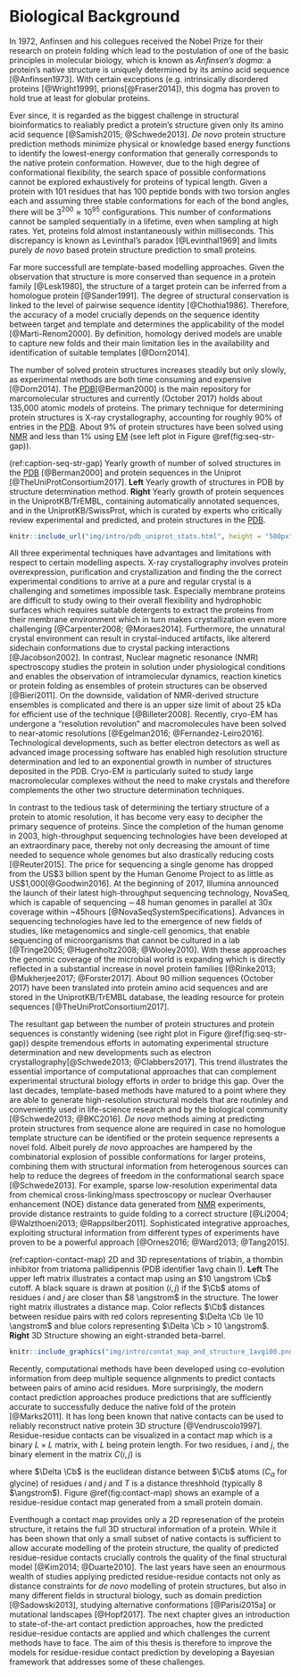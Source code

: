 # Biological Background {#general-intro}

In 1972, Anfinsen and his collegues received the Nobel Prize for their research on protein folding which lead to the postulation of one of the basic principles in molecular biology, which is known as *Anfinsen's dogma*: a protein's native structure is uniquely determined by its amino acid sequence [@Anfinsen1973]. 
With certain exceptions (e.g. intrinsically disordered proteins [@Wright1999], prions[@Fraser2014]), this dogma has proven to hold true at least for globular proteins.

Ever since, it is regarded as the biggest challenge in structural bioinformatics to realiably predict a protein's structure given only its amino acid sequence [@Samish2015; @Schwede2013]. 
*De&#160;novo* protein structure prediction methods minimize physical or knowledge based energy functions to identify the lowest-energy conformation that generally corresponds to the native protein conformation.
However, due to the high degree of conformational flexibility, the search space of possible conformations cannot be explored exhaustively for proteins of typical length.
Given a protein with 101 residues that has 100 peptide bonds with two torsion angles each and assuming three stable conformations for each of the bond angles, there will be $3^200 \approx  10^{95}$ configurations.
This number of conformations cannot be sampled sequentially in a lifetime, even when sampling at high rates.
Yet, proteins fold almost instantaneously within milliseconds. 
This discrepancy is known as Levinthal's paradox [@Levinthal1969] and limits purely *de novo* based protein structure prediction to small proteins.

Far more successfull are template-based modelling approaches. 
Given the observation that structure is more conserved than sequence in a protein family [@Lesk1980], the structure of a target protein can be inferred from a homologue protein [@Sander1991]. 
The degree of structural conservation is linked to the level of pairwise sequence identity [@Chothia1986]. 
Therefore, the accuracy of a model crucially depends on the sequence identity between target and template and determines the applicability of the model [@Marti-Renom2000]. 
By definition, homology derived models are unable to capture new folds and their main limitation lies in the availability and identification of suitable templates [@Dorn2014].  

The number of solved protein structures increases steadily but only slowly, as experimental methods are both time consuming and expensive [@Dorn2014].
The [PDB](#abbrev)[@Berman2000] is the main repository for marcomolecular structures and currently (October 2017) holds about 135,000 atomic models of proteins. 
The primary technique for determining protein structures is X-ray crystallography, accounting for roughly 90% of entries in the [PDB](#abbrev). 
About 9% of protein structures have been solved using [NMR](#abbrev) and less than 1% using [EM](#abbrev) (see left plot in Figure \@ref(fig:seq-str-gap)).

(ref:caption-seq-str-gap) Yearly growth of number of solved structures in the [PDB](#abbrev) [@Berman2000] and protein sequences in the Uniprot [@TheUniProtConsortium2017]. **Left** Yearly growth of structures in PDB by structure determination method. **Right** Yearly growth of protein sequences in the UniprotKB/TrEMBL, containing automatically annotated sequences, and in the UniprotKB/SwissProt, which is curated by experts who critically review experimental and predicted, and protein structures in the [PDB](#abbrev).

```r
knitr::include_url("img/intro/pdb_uniprot_stats.html", height = "500px")
```

All three experimental techniques have advantages and limitations with respect to certain modelling aspects.
X-ray crystallography involves protein overexpression, purification and crystallization and finding the the correct experimental conditions to arrive at a pure and regular crystal is a challenging and sometimes impossible task. 
Especially membrane proteins are difficult to study owing to their overall flexibility and hydrophobic surfaces which requires suitable detergents to extract the proteins from their membrane environment which in turn makes crystallization even more challenging [@Carpenter2008; @Moraes2014].
Furthermore, the unnatural crystal environment can result in crystal-induced artifacts, like altererd sidechain conformations due to crystal packing interactions [@Jacobson2002]. 
In contrast, Nuclear magnetic resonance (NMR) spectroscopy studies the protein in solution under physiological conditions and enables the observation of intramolecular dynamics, reaction kinetics or protein folding as ensembles of protein structures can be observed [@Bieri2011]. 
On the downside, validation of NMR-derived structure ensembles is complicated and there is an upper size limit of about 25 kDa for efficient use of the technique [@Billeter2008]. 
Recently, cryo-EM has undergone a "resolution revolution" and macromolecules have been solved to near-atomic resolutions [@Egelman2016; @Fernandez-Leiro2016].
Technological developments, such as better electron detectors as well as advanced image processing software has enabled high resolution structure determination and led to an exponential growth in number of structures deposited in the PDB.
Cryo-EM is particularly suited to study large macromolecular complexes without the need to make crystals and therefore complements the other two structure determination techniques. 

In contrast to the tedious task of determining the tertiary structure of a protein to atomic resolution, it has become very easy to decipher the primary sequence of proteins. 
Since the completion of the human genome in 2003, high-throughput sequencing technologies have been developed at an extraordinary pace, thereby not only decreasing the amount of time needed to sequence whole genomes but also drastically reducing costs [@Reuter2015]. 
The price for sequencing a single genome has dropped from the US\$3 billion spent by the Human Genome Project to as little as US\$1,000[@Goodwin2016].
At the beginning of 2017, Illumina announced the launch of their latest high-throughput sequencing technology, NovaSeq, which is capable of sequencing $\sim \! 48$ human genomes in parallel at 30x coverage within ~45hours [@NovaSeqSystemSpecifications].
Advances in sequencing technologies have led to the emergence of new fields of studies, like metagenomics and single-cell genomics, that enable sequencing of microorganisms that cannot be cultured in a lab [@Tringe2005; @Hugenholtz2008; @Wooley2010]. 
With these approaches the genomic coverage of the microbial world is expanding which is directly reflected in a substantial increase in novel protein families [@Rinke2013; @Mukherjee2017; @Forster2017]. 
About 90 million sequences (October 2017) have been translated into protein amino acid sequences and are stored in the UniprotKB/TrEMBL database, the leading resource for protein sequences [@TheUniProtConsortium2017].


The resultant gap between the number of protein structures and protein sequences is constantly widening (see right plot in Figure \@ref(fig:seq-str-gap)) despite tremendous efforts in automating experimental structure determination and new developments such as electron crystallography[@Schwede2013; @Clabbers2017].
This trend illustrates the essential importance of computational approaches that can complement experimental structural biology efforts in order to bridge this gap.
Over the last decades, template-based methods have matured to a point where they are able to generate high-resolution structural models that are routinley and conveniently used in life-science research and by the biological community [@Schwede2013; @BKC2016].
*De novo* methods aiming at predicting protein structures from sequence alone are required in case no homologue template structure can be identified or the protein sequence represents a novel fold.
Albeit purely *de novo* approaches are hampered by the combinatorial explosion of possible conformations for larger proteins, combining them with structural information from heterogenous sources can help to reduce the degrees of freedom in the conformational search space [@Schwede2013].
For example, sparse low-resolution experimental data from chemical cross-linking/mass spectroscopy or nuclear Overhauser enhancement (NOE) distance data generated from [NMR](#abbrev) experiments, provide distance restraints to guide folding to a correct structure [@Li2004; @Walzthoeni2013; @Rappsilber2011].
Sophisticated integrative approaches, exploiting structural information from different types of experiments have proven to be a powerful approach [@Ornes2016; @Ward2013; @Tang2015]. 


(ref:caption-contact-map) 2D and 3D representations of triabin, a thombin inhibitor from triatoma pallidipennis (PDB identifier 1avg chain I). **Left** The upper left matrix illustrates a contact map using an $10 \angstrom \Cb$ cutoff. A black square is drawn at position $(i, j)$ if the $\Cb$ atoms of residues $i$ and $j$ are closer than $8 \angstrom$ in the structure. The lower right matrix illustrates a distance map. Color reflects $\Cb$ distances between residue pairs with red colors representing $\Delta \Cb \le 10 \angstrom$ and blue colors representing  $\Delta \Cb > 10 \angstrom$. **Right** 3D Structure showing an eight-stranded beta-barrel. 

```r
knitr::include_graphics("img/intro/contat_map_and_structure_1avgi00.png")
```


Recently, computational methods have been developed using co-evolution information from deep multiple sequence alignments to predict contacts between pairs of amino acid residues.
More surprisingly, the modern contact prediction approaches produce predictions that are sufficiently accurate to successfully deduce the native fold of the protein [@Marks2011].
It has long been known that native contacts can be used to reliably reconstruct native protein 3D structure [@Vendruscolo1997].
Residue-residue contacts can be visualized in a contact map which is a binary $L \times L$ matrix, with $L$ being protein length.
For two residues, $i$ and $j$, the binary element in the matrix $C(i,j)$ is 

\begin{equation}
    C(i,j) =    
    \begin{cases}
        1, & \text{if } \Delta \Cb < T \\
        0, & \text{otherwise}
    \end{cases}
\end{equation}
where $\Delta \Cb$ is the euclidean distance between $\Cb$ atoms ($C_\alpha$ for glycine) of residues $i$ and $j$ and $T$ is a distance threshhold (typically 8 $\angstrom$).
Figure \@ref(fig:contact-map) shows an example of a residue-residue contact map generated from a small protein domain.


Eventhough a contact map provides only a 2D represenation of the protein structure, it retains the full 3D structural information of a protein.
While it has been shown that only a small subset of native contacts is sufficient to allow accurate modelling of the protein structure, the quality of predicted residue-residue contacts crucially controls the quality of the final structural model [@Kim2014; @Duarte2010].
The last years have seen an enourmous wealth of studies applying predicted residue-residue contacts not only as distance constraints for *de novo* modelling of protein structures, but also in many different fields in structural biology, such as domain prediction [@Sadowski2013], studying alternative conformations [@Parisi2015a] or mutational landscapes [@Hopf2017]. 
The next chapter gives an introduction to state-of-the-art contact prediction approaches, how the predicted residue-residue contacts are applied and which challenges the current methods have to face. 
The aim of this thesis is therefore to improve the models for residue-residue contact prediction by developing a Bayesian framework that addresses some of these challenges.

<!--

### Amino Acid Interactions {#amino-acid-interactions}

The Venn diagram in figure \@ref(fig:amino-acid-physico-chemical-properties) displays a typical classification of amino acids with respect to their physico-chemical properties. 


The aromatic amino acids tryptophan (W), tyrosine (Y), phenylalanine (F), and histidine (H) contain an aromatic ring system. 
Generally, aromatic ring systems are planar, and electons are shared over the whole ring structure.
Interactions between aromatic residues have very constrained geometries regarding the angle between the centroid of their rings. 
The $\pi$-electron systems favour T-shaped or offset stacked conformations [@Waters2002].
Preferred distances between aromatic residues have been observed between 4.5$\angstrom$ and 7$\angstrom$ of their ring centroids [@Burley1985].

Cysteine (C) residues can form disulphide bonds, which are the only covalent bonds between two amino acid side chains.
They comprise the strongest side chain interactions in protein structures and their length varies between 3.5$\angstrom$ to 4$\angstrom$.
Disulphide bonds also have a well defined geometry: there are five dihedral angles in a disulphide bond resulting in 20 different possible configurations. 
Only one configuration is favoured so that the dihedral angle between the carbon and sulfur atoms is close to 90 degrees [@Thornton1981].
They play a very important role in stabilizing protein structures. 
The number of disulfide bonds is negatively correlated with protein length: smaller proteins have more disulfide bonds helping to stabilize the structure in absence of strong hydrophobic packing in the core.
It has also been found that disulfide bonds are more frequently observed in proteins of hyperthermophilic bacteria, being positively selected for increased stability [@Bastolla2005].

Salt bridges are based on electrostatic interactions between positively charged residues (arginine (R) and lysine (K)) and negatively charged residues (aspartic acid (D) and glutamic acid (E)). 
The strength of electrostatic interactions, as described by Coulomb's law, decreases with distance between the point charges at the functional groups. 
It has been found to be maximal at 4$\angstrom$ with respect to the functional groups of the both residues [@Donald2011].

Hydrogen bonds can be formed between a donor residue which possesses an hydrogen atom attached to a strongly electronegative atom and an acceptor residue which possesses an electronegative atom with a lone electron pair. 
They are electrostatic interactions as well and thus their strength depends on distance as well. 
Hydrogen bonds are formed at distances of 2.4$\angstrom$ to 3.5$\angstrom$ between the non-hydrogen atoms (Berg JM, Tymoczko JL, 2002).

Salt bridges as well as hydrogen bonds have strong geometric preferences (Kumar and Nussinov, 1999). 
The geometry of a hydrogen bond depends on the angle between the HB donor, the hydrogen atom and the HB acceptor (Torshin et al., 2002).

Cation–$\pi$ interactions are formed between positively charged or partially charged amino acids with amino groups (K,R,Q,E) and aromatic residues (W,Y,F,H). 
The preferential distance of the amino group to the $\pi$-electron system has been determined between 3.4$\angstrom$ and 6$\angstrom$ [@Burley1986] [@Crowley2005]
Their role in stabilizing protein structures is still under debate [@Slutsky2004].

Proline residues are conformationally restricted, with the alpha-amino group of the backbone directly attached to the side chain. 
The sterical rigidity of the proline side chain restricts the backbone angle and thus affects secondary structure formation.
Proline is known as a helix-breaker. 
Whereas other aromatic side chains are defined by their negatively charged $\pi$ faces, the face of proline side chains is partially positively charged.
Thus, aromatic and proline residues can interact favorably with each other.
Once due to the hydrophobic nature of the residues and also due to the interaction between the negatively charged aroamtic $\pi$ face and the polarized C-H bonds in proline, called a CH/$\pi$  interaction.

Petersen et al. (2012) found clear secondary structure elements preferences for each amino acid pair. 
For example, residue pairs containing Alanine and Leucine are predominantly found in buried $\alpha$-helices, whereas pairs containing Isoleucine and Valine preferentially are located in $\beta$-sheet environments. 
Of course, solvent accessibility represents an important criterion for residue interactions. 
Hydrophobic residues are rather buried in the structure, whereas polar and charged residues are found more frequently on the protein surface and interact with water molecules.

```r
knitr::include_graphics("img/amino_acid_physico_chemical_properties_venn_diagramm.png")
```

-->

